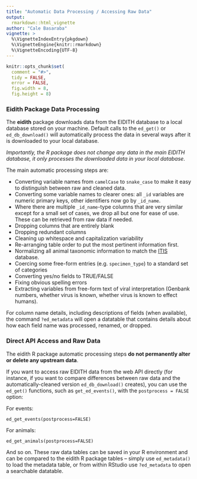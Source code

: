 ```yaml
---
title: "Automatic Data Processing / Accessing Raw Data"
output: 
  rmarkdown::html_vignette
author: "Cale Basaraba"
vignette: >
  %\VignetteIndexEntry{pkgdown}
  %\VignetteEngine{knitr::rmarkdown}
  %\VignetteEncoding{UTF-8}
---
```


```r
knitr::opts_chunk$set(
  comment = "#>",
  tidy = FALSE,
  error = FALSE,
  fig.width = 8,
  fig.height = 8)
```

### Eidith Package Data Processing

The **eidith** package downloads data from the EIDITH database to a local database stored on your machine. Default calls to the `ed_get()` or `ed_db_download()` will automatically process the data in several ways after it is downloaded to your local database.  

*Importantly, the R package does not change any data in the main EIDITH database, it only processes the downloaded data in your local database*.  

The main automatic processing steps are:

+ Converting variable names from `camelCase` to `snake_case` to make it easy to distinguish between raw and cleaned data.  
*   Converting some variable names to clearer ones:  all `_id` variables are numeric primary keys, other identifiers now go by `_id_name`.  
*   Where there are multiple `_id_name`-type columns that are very similar except for a small set of cases, we drop all but one for ease of use. These can be retrieved from raw data if needed.  
- Dropping columns that are entirely blank
- Dropping redundant columns
- Cleaning up whitespace and capitalization variability
- Re-arranging table order to put the most pertinent information first.
- Normalizing all animal taxonomic information to match the [ITIS](https://www.itis.gov/) database.
- Coercing some free-form entries (e.g. `specimen_type`) to a standard set of categories
- Converting yes/no fields to TRUE/FALSE
- Fixing obvious spelling errors
- Extracting variables from free-form text of viral interpretation (Genbank numbers, whether virus is known, whether virus is known to effect humans).

For column name details, including descriptions of fields (when available), the command `?ed_metadata` will open a datatable that contains details about how each field name was processed, renamed, or dropped.

### Direct API Access and Raw Data

The eidith R package automatic processing steps __do not permanently alter or delete any upstream data__. 

If you want to access raw EIDITH data from the web API directly (for instance, if you want
to compare differences between raw data and the automatically-cleaned version
`ed_db_download()` creates), you can use the `ed_get()` functions, such as `get_ed_events()`, with the `postprocess = FALSE` option:

For events: 
```
ed_get_events(postprocess=FALSE)
```
For animals: 
```
ed_get_animals(postprocess=FALSE)
```

And so on. These raw data tables can be saved in your R environment and can be compared to the eidith R package tables -- simply use `ed_metadata()` to load the metadata table, or from within RStudio use `?ed_metadata` to open a searchable datatable. 
